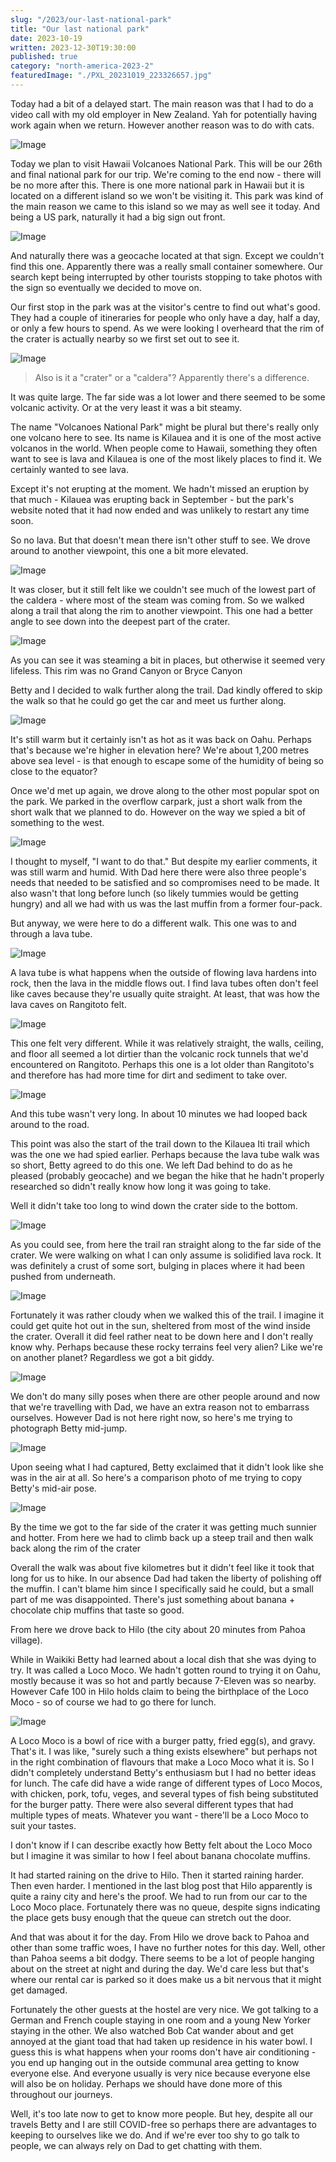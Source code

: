 ```yaml
---
slug: "/2023/our-last-national-park"
title: "Our last national park"
date: 2023-10-19
written: 2023-12-30T19:30:00
published: true
category: "north-america-2023-2"
featuredImage: "./PXL_20231019_223326657.jpg"
---
```


Today had a bit of a delayed start. The main reason was that I had to do a video call with my old employer in New Zealand. Yah for potentially having work again when we return. However another reason was to do with cats.

![Image](PXL_20231019_183216644.jpg)

Today we plan to visit Hawaii Volcanoes National Park. This will be our 26th and final national park for our trip. We're coming to the end now - there will be no more after this. There is one more national park in Hawaii but it is located on a different island so we won't be visiting it. This park was kind of the main reason we came to this island so we may as well see it today. And being a US park, naturally it had a big sign out front.

![Image](PXL_20231019_200946593.jpg)

And naturally there was a geocache located at that sign. Except we couldn't find this one. Apparently there was a really small container somewhere. Our search kept being interrupted by other tourists stopping to take photos with the sign so eventually we decided to move on.

Our first stop in the park was at the visitor's centre to find out what's good. They had a couple of itineraries for people who only have a day, half a day, or only a few hours to spend. As we were looking I overheard that the rim of the crater is actually nearby so we first set out to see it.

![Image](PXL_20231019_204426448.jpg)

> Also is it a "crater" or a "caldera"? Apparently there's a difference.

It was quite large. The far side was a lot lower and there seemed to be some volcanic activity. Or at the very least it was a bit steamy.

The name "Volcanoes National Park" might be plural but there's really only one volcano here to see. Its name is Kilauea and it is one of the most active volcanos in the world. When people come to Hawaii, something they often want to see is lava and Kilauea is one of the most likely places to find it. We certainly wanted to see lava.

Except it's not erupting at the moment. We hadn't missed an eruption by that much - Kilauea was erupting back in September - but the park's website noted that it had now ended and was unlikely to restart any time soon.

So no lava. But that doesn't mean there isn't other stuff to see. We drove around to another viewpoint, this one a bit more elevated.

![Image](PXL_20231019_212511203.jpg)

It was closer, but it still felt like we couldn't see much of the lowest part of the caldera - where most of the steam was coming from. So we walked along a trail that along the rim to another viewpoint. This one had a better angle to see down into the deepest part of the crater.

![Image](PXL_20231019_213121588.jpg)

As you can see it was steaming a bit in places, but otherwise it seemed very lifeless. This rim was no Grand Canyon or Bryce Canyon

Betty and I decided to walk further along the trail. Dad kindly offered to skip the walk so that he could go get the car and meet us further along.

![Image](PXL_20231019_214403014.jpg)

It's still warm but it certainly isn't as hot as it was back on Oahu. Perhaps that's because we're higher in elevation here? We're about 1,200 metres above sea level - is that enough to escape some of the humidity of being so close to the equator?

Once we'd met up again, we drove along to the other most popular spot on the park. We parked in the overflow carpark, just a short walk from the short walk that we planned to do. However on the way we spied a bit of something to the west.

![Image](PXL_20231019_223326657.jpg)

I thought to myself, "I want to do that." But despite my earlier comments, it was still warm and humid. With Dad here there were also three people's needs that needed to be satisfied and so compromises need to be made. It also wasn't that long before lunch (so likely tummies would be getting hungry) and all we had with us was the last muffin from a former four-pack.

But anyway, we were here to do a different walk. This one was to and through a lava tube.

![Image](PXL_20231019_224452501.jpg)

A lava tube is what happens when the outside of flowing lava hardens into rock, then the lava in the middle flows out. I find lava tubes often don't feel like caves because they're usually quite straight. At least, that was how the lava caves on Rangitoto felt.

![Image](PXL_20231019_224527129.jpg)

This one felt very different. While it was relatively straight, the walls, ceiling, and floor all seemed a lot dirtier than the volcanic rock tunnels that we'd encountered on Rangitoto. Perhaps this one is a lot older than Rangitoto's and therefore has had more time for dirt and sediment to take over.

![Image](PXL_20231019_224538410.jpg)

And this tube wasn't very long. In about 10 minutes we had looped back around to the road.

This point was also the start of the trail down to the Kilauea Iti trail which was the one we had spied earlier. Perhaps because the lava tube walk was so short, Betty agreed to do this one. We left Dad behind to do as he pleased (probably geocache) and we began the hike that he hadn't properly researched so didn't really know how long it was going to take.

Well it didn't take too long to wind down the crater side to the bottom.

![Image](PXL_20231019_231154770.jpg)

As you could see, from here the trail ran straight along to the far side of the crater. We were walking on what I can only assume is solidified lava rock. It was definitely a crust of some sort, bulging in places where it had been pushed from underneath.

![Image](PXL_20231019_231331280.jpg)

Fortunately it was rather cloudy when we walked this of the trail. I imagine it could get quite hot out in the sun, sheltered from most of the wind inside the crater. Overall it did feel rather neat to be down here and I don't really know why. Perhaps because these rocky terrains feel very alien? Like we're on another planet? Regardless we got a bit giddy.

![Image](PXL_20231019_232621023.jpg)

We don't do many silly poses when there are other people around and now that we're travelling with Dad, we have an extra reason not to embarrass ourselves. However Dad is not here right now, so here's me trying to photograph Betty mid-jump.

![Image](PXL_20231019_231421647.jpg)

Upon seeing what I had captured, Betty exclaimed that it didn't look like she was in the air at all. So here's a comparison photo of me trying to copy Betty's mid-air pose.

![Image](PXL_20231019_231449416.jpg)

By the time we got to the far side of the crater it was getting much sunnier and hotter. From here we had to climb back up a steep trail and then walk back along the rim of the crater

Overall the walk was about five kilometres but it didn't feel like it took that long for us to hike. In our absence Dad had taken the liberty of polishing off the muffin. I can't blame him since I specifically said he could, but a small part of me was disappointed. There's just something about banana + chocolate chip muffins that taste so good.

From here we drove back to Hilo (the city about 20 minutes from Pahoa village).

While in Waikiki Betty had learned about a local dish that she was dying to try. It was called a Loco Moco. We hadn't gotten round to trying it on Oahu, mostly because it was so hot and partly because 7-Eleven was so nearby. However Cafe 100 in Hilo holds claim to being the birthplace of the Loco Moco - so of course we had to go there for lunch.

![Image](PXL_20231020_231042409.jpg)

A Loco Moco is a bowl of rice with a burger patty, fried egg(s), and gravy. That's it. I was like, "surely such a thing exists elsewhere" but perhaps not in the right combination of flavours that make a Loco Moco what it is. So I didn't completely understand Betty's enthusiasm but I had no better ideas for lunch. The cafe did have a wide range of different types of Loco Mocos, with chicken, pork, tofu, veges, and several types of fish being substituted for the burger patty. There were also several different types that had multiple types of meats. Whatever you want - there'll be a Loco Moco to suit your tastes.

I don't know if I can describe exactly how Betty felt about the Loco Moco but I imagine it was similar to how I feel about banana chocolate muffins.

It had started raining on the drive to Hilo. Then it started raining harder. Then even harder. I mentioned in the last blog post that Hilo apparently is quite a rainy city and here's the proof. We had to run from our car to the Loco Moco place. Fortunately there was no queue, despite signs indicating the place gets busy enough that the queue can stretch out the door.

And that was about it for the day. From Hilo we drove back to Pahoa and other than some traffic woes, I have no further notes for this day. Well, other than Pahoa seems a bit dodgy. There seems to be a lot of people hanging about on the street at night and during the day. We'd care less but that's where our rental car is parked so it does make us a bit nervous that it might get damaged.

Fortunately the other guests at the hostel are very nice. We got talking to a German and French couple staying in one room and a young New Yorker staying in the other. We also watched Bob Cat wander about and get annoyed at the giant toad that had taken up residence in his water bowl. I guess this is what happens when your rooms don't have air conditioning - you end up hanging out in the outside communal area getting to know everyone else. And everyone usually is very nice because everyone else will also be on holiday. Perhaps we should have done more of this throughout our journeys.

Well, it's too late now to get to know more people. But hey, despite all our travels Betty and I are still COVID-free so perhaps there are advantages to keeping to ourselves like we do. And if we're ever too shy to go talk to people, we can always rely on Dad to get chatting with them.
